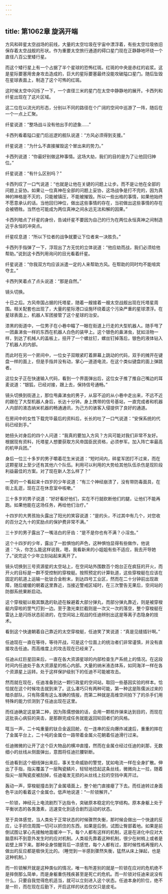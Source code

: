 ```yaml
---
---
---
```

title: 第1062章 旋涡开端
---



方风和碎星太空战场的前线，大量的太空垃圾在宇宙中漂浮着，有些太空垃圾依旧保存着太空战舰的形状。作为重要太空旅行通道的碍口星门现在正静静地环绕一个直径八百公里矮行星。

而这个矮行星上有一个占据了半个星球的恐怖红斑。红斑的中央是赤红的岩浆。这是星际要塞用舍身攻击造成的，巨大的星际要塞最终没能攻破隘口星门。随后坠毁在星球表面上，制造了这个可怖的红斑。

这时候太空中闪烁了一下，一个直径三米的星门在太空中静静地的展开。卡西列和纤星出现在了这片区域。

这二位在以流光的形态，分别以不同的路径在个广阔的空间中巡游了一阵，随后在一个一点上汇聚。

纤星说道：“整场战斗没有他出手的迹象……”

卡西列看着隘口星门后巡逻的舰队说道：“方风必须得到支援。”

纤星说道：“为什么不直接摧毁这个冒出来的势力。”

卡西列说道：“你最好别做这种事情。这场大劫，我们的目的是为了让他回归神位。”

纤星说道：“有什么区别吗？”

卡西列叹了一口气说道：“也就是让他在关键的问题上让步。而不是让他在全部的问题上妥协。如果让一位真神在全部的问题上妥协，这场战争是打不完的，因为真神的神格是不灭的，只能被镇压，不能被摧毁。所以一些出格的事情，如果他始终不愿意承认的话。当他回归神位，做出这些事情的存在，当初做出这些事情的存在会被牺牲。当然也可能成为两位真神之间永远无法和解的因果。”

卡西列暗点了纤星的身份，告诫纤星不要因为自己的行为在两位永恒真神之间制造近乎永恒的冲突点。

纤星叹息道：“所以下位者的战争就要让下位者来一决胜负。”

卡西列手指弹了一下，浮现出了方无忧的立体说道：“他应劫而战，我们必须给他帮助。”说到这卡西列用询问的目光看着纤星。

纤星说道：“你我双方均应该派遣一定的人来帮助方风。在帮助的同时均不能喧宾夺主。”

卡西列笑着点了点头说道：“那是自然。”

镜头切换。

十日之后。方风帝国占据的托塔星，随着一艘接着一艘太空战舰出现在托塔星周围。相关配套也出现了，大量的星际港口设施环绕着这个污染严重的星球漂浮。在星球表面上，机器人军团接管了这个星球的治安。

漆黑的街道中，一位男子在小巷中瞄了一眼在街道上行走的大型机器人。随手甩了一团鼻涕虫一样的东西在机器人白色的装甲上。这个银色的鼻涕虫，犹如活物一样，到达了机械人的盖板上，扭开了一个螺丝钉，螺丝钉掉落后，银色的液体钻入了机器人的内部。

而此时在另一个房间中，一位女子双眼紧盯着屏幕上跳动的代码，双手的摊开在键盘一样的面上，但是手指并没有动，掌心一道道电流，在这个类似键盘的面上弹跳者。

这位女子正在快速输入代码，看到一个界面弹出后，这位女子推了推自己嘴边的耳麦说道：“银狐，已经对接，跟上去，保持信号通畅。”

镜头切换到街道上，那位甩鼻涕虫的男子，从容不迫的从小巷中走出来，不远不近的跟在了大型机器人身后，长达十分钟。身上携带的信号基站，一直完成者和机器人内部的液态纳米机器的畅通通讯，为己方的骇客入侵提供了良好的通道。

在房间中的女性下载完毕最后的资料后，长长的吐了一口气说道：“安保系统的代码已经到手。”

她扭头对身后的四个人问道：“我真的要加入方风？方风可能对我们非常不友好。根据现有资料，托塔星人想要获取方风帝国臣民资格，必须参军。加入阵亡率最高的机甲兵团。”

身后一位三十多岁的男子嚼着花生米说道：“短时间内，碎星军团打不过来，而在这颗星球上至少还有其他六个队伍。利用可以利用的大势给其他队伍杀伤是现阶段利益最佳的方案。对了现在新人怎么样了？”

一旁的一个看起来十四岁的少年说道：“有三个神经崩溃了，没有带防毒面具，在街上乱逛，现在正在休息室中咳嗽。”

三十多岁的男子说道：“好好看好他们，实在不行就砍断他们的腿，让他们不能再跑。如果他能在这场任务，再给他们治疗。”

十四岁的大男孩抬头露出了阳光的笑容说道：“是的头，不过其中有几个，对您收的百分之九十的奖励点的保护费非常不满。”

三十岁的男子露出了一嘴洁白的牙齿：“是不是你也有不满？小淫虫。”

这个十四岁的少年，露出了一脸惧怕的声色，这种惧怕显得有些做作，他说道：“头，你怎么能这样说我，嗯，我看新来的小姐姐有些不适应，我去开导她了。”说完这个少年立刻站起来离开了。

镜头切换到三号资源星的太空站上，在空间站外围数百个炮台正在疯狂的开火，而开火的目标是一群不受控制的穿梭艇。按照预定的计算轨道，这些穿梭艇在应该在固定的航道上运输一批钛合金粉末，到达四号工业区，然而在二十分钟前出现故障，随后缓缓的朝着这里靠近，当接近警戒区域时，在三次警告无果后，空间站的防御系统果断启动。

这个穿梭艇以极其飘逸的轨迹在躲避着大部分弹丸，而部分弹丸靠近，则是被穿梭艇内穿啦的罡气打到一边。至于激光束拦截则是一次又一次的落空，整个穿梭艇在雷达上是闪烁状态前进的，在空间站上观战的任迪辨别出这是等离子态隐身的技术。

看到这个快速朝着自己靠近的太空穿梭艇，任迪笑了笑说道：“真是见缝插针啊。”

任迪现在一直在等待，等待开战，可是这个位面上的统治者们非常谨慎，并没有直接攻击任迪。而高维度上的攻击现在已经来了。

任迪从红巨星回来后，一直在各大资源星球的内部检查生产系统上的情况。在这段时间内任迪处于各大资源星的核心内部。大量的纳米液态体系，如同海洋一样在各个资源星上运转。处于这样保护级别下的任迪不可能被攻击。

然而就在现在，任迪准备到达一颗行政星的空间站，取回一些基因实验的样本。恰恰就在这个时候攻击就到来了。这么凑巧只有两种可能，第一种这是陈儒派过来的暗杀部队，只有陈儒有这么准确的情报，而第二种就是高维空间拍下了的杀手们用特殊的能力侦测到了任迪出现在这里。

而任迪确定这是第二种，因为陈儒想做的话，会用一颗核炸弹来达到目的，而现在这批丧心病狂的突击，是那群完成任务就能返回轮回者们的风格。

哐当一声，二十吨重量的钛合金返回舱，在一连串的反向爆炸减速后，重重的摔在了金属平台上，二十吨的金属仓一路带着金属火花朝着任迪滑行过来。

任迪微微的让开了这个巨大物品的横冲直撞，然而在金属仓经过任迪的刹那，无数细小的丝线从侧面弹出，意图将任迪拦腰斩断。

任迪看到这个细线弹出来后，事关生命威胁的警觉，犹如电流一样在全身扩散。伸出了手指，指尖覆盖了一层陶瓷鳞片，轻轻地捻起这条丝线，微微向上一拉，随着指尖一层陶瓷皮被刮掉，任迪毫发无损的从丝线上拉的空挡中离开过。

轰动一声，穿梭艇撞击到了金属墙面上，整个舱门直接瘪了下去。而任迪转过身面色平淡的看着这个金属仓。低声地说道：“一阶锁解开。”

一阶锁，神经元上电流剧烈下达指令，突破原本稳定的化学结构。原本身躯上处于平衡状态的各类激素，迅速变化到适合剧烈运动的状态。

至于具体感觉，当人类处于正常状态的时候骤然失衡，那时候会做出一个快速的反应，让手抓住周围一切可以抓住的东西，如果是后倒，试图让臀部着地。如果是前倒试图让掌心先接触地面缓冲一下。每个人都有这样的机制，这是在进化中应对大脑意料不到意外发生时的应对机制。人类祖先靠着这种机制，很少在树梢上或者是岩壁上摔下来。那种全身惊醒背后一凉感觉，每个人都有过，那时候性格再慢的人做出的反应都是极快无比的。（睡觉到一半感到骤然失衡，猛然从床上弹起，也是这种机制。）

而一阶锁解开就是这种类似的情况，唯一有所差别的就是一阶锁在应对的危机绝不是摔倒那么简单，而是身躯重伤残疾甚至是死亡的危机。而一阶锁对任迪来说没有什么，只要自我觉得危机适当，就可以立刻进入这个状态。任迪本身的阶位，绝不是一阶，而在现在后勤下，开启这样的状态仅仅只是皮毛。